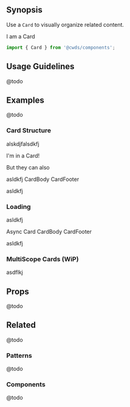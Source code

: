 
## Synopsis

Use a `Card` to visually organize related content.

<DemoCard>
  <Card className="mb-0">
    I am a Card
  </Card>
</DemoCard>

```jsx
import { Card } from '@cwds/components';
```

## Usage Guidelines

@todo

## Examples

@todo

### Card Structure

alskdjfalsdkfj

<Card>I'm in a Card!</Card>

But they can also

<Card>
  <CardHeader>
    <CardTitle>asldkfj</CardTitle>
  </CardHeader>
  <CardBody>
    CardBody
  </CardBody>
  <CardFooter>
    CardFooter
  </CardFooter>
</Card>

asldkfj

### Loading

asldkfj

<Card loading>
  <CardHeader>
    <CardTitle>Async Card</CardTitle>
  </CardHeader>
  <CardBody>
    CardBody
  </CardBody>
  <CardFooter>
    CardFooter
  </CardFooter>
</Card>

asldkfj

### MultiScope Cards (WiP)

asdflkj

<MultiScopeCardExample />

## Props

@todo

## Related

@todo

### Patterns

@todo

### Components

@todo
